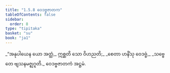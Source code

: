 ```yaml
---
title: "1.5.8 ဝေဒဗ္ဗဇာတက"
tableOfContents: false
sidebar:
  order: 8
type: "tipitaka"
basket: "su"
book: "ja1"
---
```



<DynamicBreadcrumb />

<Division number="48" book="ja1" e="ch" v="22" p="12">

<Paragraph number="104" type="verses" book="ja1">
_“အနုပါယေန ယော အတ္ထံ,_  
ဣစ္ဆတိ သော ဝိဟညတိ;_  
_စေတာ ဟနိံသု ဝေဒဗ္ဗံ,_  
_သဗ္ဗေ တေ ဗျသနမဇ္ဈဂူတိ._  


</Paragraph>
</Division>

<Paragraph number="105" type="center" book="ja1">
ဝေဒဗ္ဗဇာတကံ အဋ္ဌမံ.
</Paragraph>